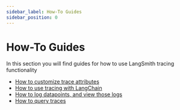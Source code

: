```yaml
---
sidebar_label: How-To Guides
sidebar_position: 0
---
```


# How-To Guides

In this section you will find guides for how to use LangSmith tracing functionality

- [How to customize trace attributes](faq/customizing_trace_attributes)
- [How to use tracing with LangChain](faq/langchain_specific_guides)
- [How to log datapoints, and view those logs](faq/logging_and_viewing)
- [How to query traces](faq/querying_traces)
